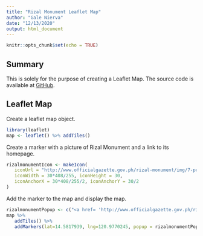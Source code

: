```yaml
---
title: "Rizal Monument Leaflet Map"
author: "Gale Nierva"
date: "12/13/2020"
output: html_document
---
```

```r
knitr::opts_chunk$set(echo = TRUE)
```
## Summary

This is solely for the purpose of creating a Leaflet Map. The source code is available at [GitHub](https://github.com/smeah25/DevelopingDataProducts).

## Leaflet Map
Create a leaflet map object.
```r
library(leaflet)
map <- leaflet() %>% addTiles()
```

Create a marker with a picture of Rizal Monument and a link to its homepage.
```r
rizalmonumentIcon <- makeIcon(
   iconUrl = "http://www.officialgazette.gov.ph/rizal-monument/img/7-present%20day/8.jpg",
   iconWidth = 30*408/255, iconHeight = 30,
   iconAnchorX = 30*408/255/2, iconAnchorY = 30/2
)
```

Add the marker to the map and display the map.
```r
rizalmonumentPopup <- c("<a href= 'http://www.officialgazette.gov.ph/rizal-monument/' >Rizal Monument<br><img src='http://www.officialgazette.gov.ph/rizal-monument/img/7-present%20day/8.jpg' width='210' height='132'  alt='Rizal Monument' title='Rizal Monument'></a>")
map %>%
   addTiles() %>%
   addMarkers(lat=14.5817939, lng=120.9770245, popup = rizalmonumentPopup)
```
